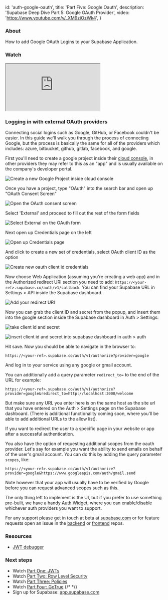 
  id: 'auth-google-oauth',
  title: 'Part Five: Google Oauth',
  description: 'Supabase Deep Dive Part 5: Google OAuth Provider',
  video: 'https://www.youtube.com/v/_XM9ziOzWk4',
}

### About

How to add Google OAuth Logins to your Supabase Application.

### Watch

<div className="video-container">
  <iframe
    src="https://www.youtube-nocookie.com/embed/_XM9ziOzWk4"
    frameBorder="1"
    allow="accelerometer;autoplay; clipboard-write encrypted-media; gyroscope; picture-in-picture"
    allowFullScreen
  ></iframe>
</div>

### Logging in with external OAuth providers

Connecting social logins such as Google, GitHub, or Facebook couldn't be easier. In this guide we'll walk you through the process of connecting Google, but the process is basically the same for all of the providers which includes: azure, bitbucket, github, gitlab, facebook, and google.

First you'll need to create a google project inside their [cloud console](https://console.cloud.google.com/home/dashboard), in other providers they may refer to this as an "app" and is usually available on the company's developer portal.

![Create a new Google Project inside cloud console](/docs/img/auth-5-1.png)

Once you have a project, type "OAuth" into the search bar and open up "OAuth Consent Screen"

![Open the OAuth consent screen](/docs/img/auth-5-2.png)

Select 'External' and proceed to fill out the rest of the form fields

![Select External on the OAuth form](/docs/img/auth-5-3.png)

Next open up Credentials page on the left

![Open up Credentials page](/docs/img/auth-5-4.png)

And click to create a new set of credentials, select OAuth client ID as the option

![Create new oauth client id credentials](/docs/img/auth-5-5.png)

Now choose Web Application (assuming you're creating a web app) and in the Authorized redirect URI section you need to add: `https://<your-ref>.supabase.co/auth/v1/callback`. You can find your Supabase URL in Settings > API inside the Supabase dashboard.

![Add your redirect URI](/docs/img/auth-5-6.png)

Now you can grab the client ID and secret from the popup, and insert them into the google section inside the Supabase dashboard in Auth > Settings:

![take client id and secret](/docs/img/auth-5-7.png)

![insert client id and secret into supabase dashboard in auth > auth](/docs/img/auth-5-8.png)

Hit save. Now you should be able to navigate in the browser to:

```
https://<your-ref>.supabase.co/auth/v1/authorize?provider=google
```

And log in to your service using any google or gmail account.

You can additionally add a query parameter `redirect_to=` to the end of the URL for example:

```
https://<your-ref>.supabase.co/auth/v1/authorize?provider=google&redirect_to=http://localhost:3000/welcome
```

But make sure any URL you enter here is on the same host as the site url that you have entered on the Auth > Settings page on the Supabase dashboard. (There is additional functionality coming soon, where you'll be able to add additional URLs to the allow list).

If you want to redirect the user to a specific page in your website or app after a successful authentication.

You also have the option of requesting additional scopes from the oauth provider. Let's say for example you want the ability to send emails on behalf of the user's gmail account. You can do this by adding the query parameter `scopes`, like:

```
https://<your-ref>.supabase.co/auth/v1/authorize?provider=google&https://www.googleapis.com/auth/gmail.send
```

Note however that your app will usually have to be verified by Google before you can request advanced scopes such as this.

The only thing left to implement is the UI, but if you prefer to use something pre-built, we have a handy [Auth Widget](https://github.com/supabase/ui/#using-supabase-ui-auth), where you can enable/disable whichever auth providers you want to support.

For any support please get in touch at beta at [supabase.com](https://supabase.com) or for feature requests open an issue in the [backend](https://github.com/supabase/gotrue) or [frontend](https://github.com/supabase/gotrue-js) repos.

### Resources

- [JWT debugger](https://jwt.io)

### Next steps

- Watch [Part One: JWTs](../../learn/auth-deep-dive/auth-deep-dive-jwts)
- Watch [Part Two: Row Level Security](../../learn/auth-deep-dive/auth-row-level-security)
- Watch [Part Three: Policies](../../learn/auth-deep-dive/auth-policies)
- Watch [Part Four: GoTrue](../../learn/auth-deep-dive/auth-gotrue)
  {/* <!-- - Watch [Part Five: Google Oauth](../../learn/auth-deep-dive/auth-google-oauth) --> */}
- Sign up for Supabase: [app.supabase.com](https://app.supabase.com)


